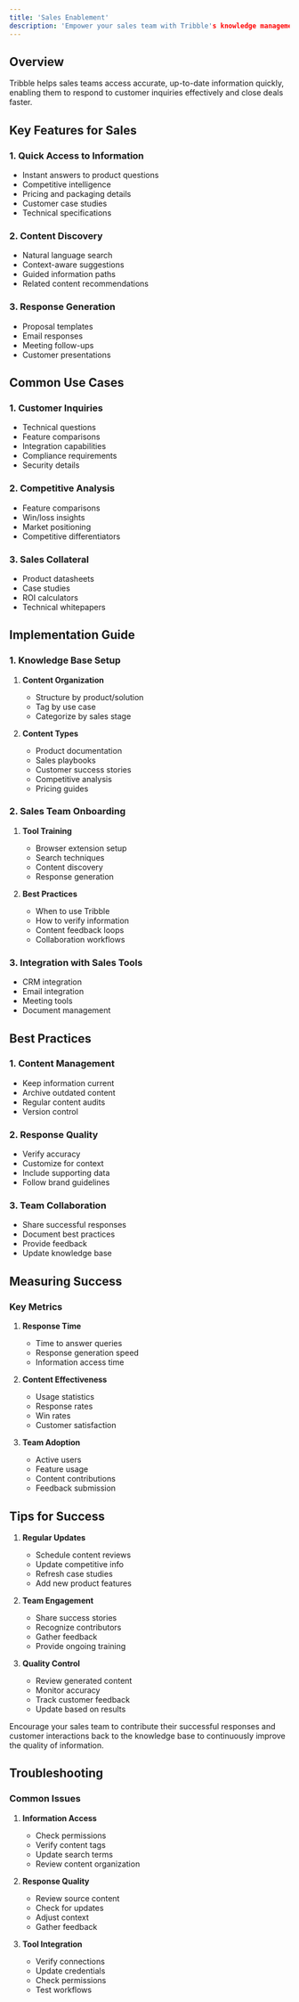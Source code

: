 ```yaml
---
title: 'Sales Enablement'
description: 'Empower your sales team with Tribble's knowledge management capabilities'
---
```


## Overview

Tribble helps sales teams access accurate, up-to-date information quickly, enabling them to respond to customer inquiries effectively and close deals faster.

## Key Features for Sales

### 1. Quick Access to Information
- Instant answers to product questions
- Competitive intelligence
- Pricing and packaging details
- Customer case studies
- Technical specifications

### 2. Content Discovery
- Natural language search
- Context-aware suggestions
- Guided information paths
- Related content recommendations

### 3. Response Generation
- Proposal templates
- Email responses
- Meeting follow-ups
- Customer presentations

## Common Use Cases

### 1. Customer Inquiries
- Technical questions
- Feature comparisons
- Integration capabilities
- Compliance requirements
- Security details

### 2. Competitive Analysis
- Feature comparisons
- Win/loss insights
- Market positioning
- Competitive differentiators

### 3. Sales Collateral
- Product datasheets
- Case studies
- ROI calculators
- Technical whitepapers

## Implementation Guide

### 1. Knowledge Base Setup
1. **Content Organization**
   - Structure by product/solution
   - Tag by use case
   - Categorize by sales stage

2. **Content Types**
   - Product documentation
   - Sales playbooks
   - Customer success stories
   - Competitive analysis
   - Pricing guides

### 2. Sales Team Onboarding
1. **Tool Training**
   - Browser extension setup
   - Search techniques
   - Content discovery
   - Response generation

2. **Best Practices**
   - When to use Tribble
   - How to verify information
   - Content feedback loops
   - Collaboration workflows

### 3. Integration with Sales Tools
- CRM integration
- Email integration
- Meeting tools
- Document management

## Best Practices

### 1. Content Management
- Keep information current
- Archive outdated content
- Regular content audits
- Version control

### 2. Response Quality
- Verify accuracy
- Customize for context
- Include supporting data
- Follow brand guidelines

### 3. Team Collaboration
- Share successful responses
- Document best practices
- Provide feedback
- Update knowledge base

## Measuring Success

### Key Metrics
1. **Response Time**
   - Time to answer queries
   - Response generation speed
   - Information access time

2. **Content Effectiveness**
   - Usage statistics
   - Response rates
   - Win rates
   - Customer satisfaction

3. **Team Adoption**
   - Active users
   - Feature usage
   - Content contributions
   - Feedback submission

## Tips for Success

1. **Regular Updates**
   - Schedule content reviews
   - Update competitive info
   - Refresh case studies
   - Add new product features

2. **Team Engagement**
   - Share success stories
   - Recognize contributors
   - Gather feedback
   - Provide ongoing training

3. **Quality Control**
   - Review generated content
   - Monitor accuracy
   - Track customer feedback
   - Update based on results

<Note>
Encourage your sales team to contribute their successful responses and customer interactions back to the knowledge base to continuously improve the quality of information.
</Note>

## Troubleshooting

### Common Issues

1. **Information Access**
   - Check permissions
   - Verify content tags
   - Update search terms
   - Review content organization

2. **Response Quality**
   - Review source content
   - Check for updates
   - Adjust context
   - Gather feedback

3. **Tool Integration**
   - Verify connections
   - Update credentials
   - Check permissions
   - Test workflows 